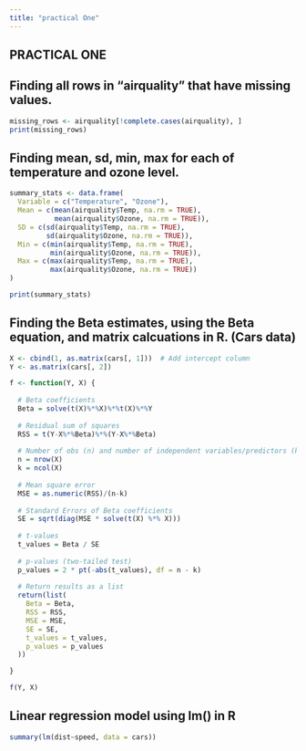 ```yaml
---
title: "practical One"
---
```


## PRACTICAL ONE

## Finding all rows in “airquality” that have missing values.

```r

missing_rows <- airquality[!complete.cases(airquality), ]
print(missing_rows)

```

## Finding mean, sd, min, max for each of temperature and ozone level.

```r

summary_stats <- data.frame(
  Variable = c("Temperature", "Ozone"),
  Mean = c(mean(airquality$Temp, na.rm = TRUE), 
           mean(airquality$Ozone, na.rm = TRUE)),
  SD = c(sd(airquality$Temp, na.rm = TRUE), 
         sd(airquality$Ozone, na.rm = TRUE)),
  Min = c(min(airquality$Temp, na.rm = TRUE), 
          min(airquality$Ozone, na.rm = TRUE)),
  Max = c(max(airquality$Temp, na.rm = TRUE), 
          max(airquality$Ozone, na.rm = TRUE))
)

print(summary_stats)

```

## Finding the Beta estimates, using the Beta equation, and matrix calcuations in R. (Cars data)

```r

X <- cbind(1, as.matrix(cars[, 1]))  # Add intercept column
Y <- as.matrix(cars[, 2])

f <- function(Y, X) {
  
  # Beta coefficients
  Beta = solve(t(X)%*%X)%*%t(X)%*%Y
  
  # Residual sum of squares 
  RSS = t(Y-X%*%Beta)%*%(Y-X%*%Beta)
  
  # Number of obs (n) and number of independent variables/predictors (k)
  n = nrow(X)
  k = ncol(X)
  
  # Mean square error 
  MSE = as.numeric(RSS)/(n-k)
  
  # Standard Errors of Beta coefficients
  SE = sqrt(diag(MSE * solve(t(X) %*% X)))
  
  # t-values
  t_values = Beta / SE
  
  # p-values (two-tailed test)
  p_values = 2 * pt(-abs(t_values), df = n - k)
  
  # Return results as a list
  return(list(
    Beta = Beta,
    RSS = RSS,
    MSE = MSE,
    SE = SE,
    t_values = t_values,
    p_values = p_values
  ))

}

f(Y, X)

```

## Linear regression model using lm() in R

```r

summary(lm(dist~speed, data = cars))

```
